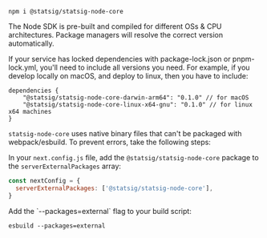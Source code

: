 ```shell
npm i @statsig/statsig-node-core
```

The Node SDK is pre-built and compiled for different OSs & CPU architectures. Package managers will resolve the correct version automatically.

<AccordionGroup>
<Accordion title="Frozen Lockfile Setup">
If your service has locked dependencies with package-lock.json or pnpm-lock.yml, you'll need to include all versions you need. For example, if you develop locally on macOS, and deploy to linux, then you have to include:

```
dependencies {
    "@statsig/statsig-node-core-darwin-arm64": "0.1.0" // for macOS
    "@statsig/statsig-node-core-linux-x64-gnu": "0.1.0" // for linux x64 machines
}
```
</Accordion>
<Accordion title="Usage with Next.js/Webpack/esbuild">

`statsig-node-core` uses native binary files that can't be packaged with webpack/esbuild. To prevent errors, take the following steps:

<Tabs>
<Tab title="Next.js">

In your `next.config.js` file, add the `@statsig/statsig-node-core` package to the `serverExternalPackages` array:

```jsx
const nextConfig = {
  serverExternalPackages: ['@statsig/statsig-node-core'],
}
```

</Tab>
<Tab title="esbuild">
Add the `--packages=external` flag to your build script:

```shell
esbuild --packages=external
```
</Tab>
</Tabs>
</Accordion>
</AccordionGroup>

